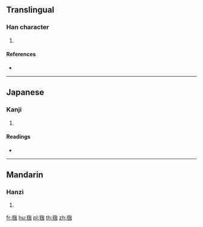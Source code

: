 ==Translingual==

===Han character===
{{Han char|rn=82|rad=毛|as=08|sn=12|four=|canj=HUPFD}}

# {{defn|Han|sort=毛08}}

====References====
* {{Han ref|kx=0594.120|dkj=16865|dj=0986.120|hdz=32000.080|uh=6BF1|ud=27633}}

----

==Japanese==

===Kanji===
{{ja-kanji|grade=|rs=毛08}}

# {{defn|lang=ja|sort=毛08}}

====Readings====
* {{ja-readings|on=[[きく]] (kiku), [[ごく]] (goku)|kun=[[けまり]] (kemari)}}

----

==Mandarin==

===Hanzi===
{{cmn-hanzi|pin=[[jú]] ([[ju2]])|wg=chü<sup>2</sup>}}

# {{defn|lang=cmn|sort=毛08}}

[[fr:毱]]
[[hu:毱]]
[[pl:毱]]
[[th:毱]]
[[zh:毱]]